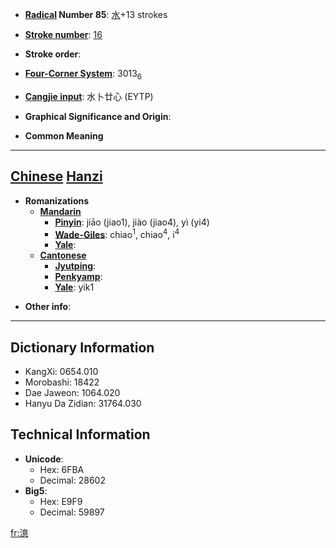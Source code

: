 * '''[[Wiktionary:Chinese radical index| Radical]] Number 85''': [[Wiktionary:Chinese radical index 水|水]]+13 strokes

* '''[[Wiktionary:Chinese total strokes index|Stroke number]]''': [[Wiktionary:Chinese total strokes index 16|16]]

* '''Stroke order''': 

* '''[[Wiktionary:Chinese four corner index|Four-Corner System]]''': 3013<sub>6</sub>

* '''[[Wiktionary:Chinese Cangjie index|Cangjie input]]''': 水卜廿心 (EYTP)

* '''Graphical Significance and Origin''': 

* '''Common Meaning'''

----

== [[Chinese]] [[Hanzi]] ==

* '''Romanizations'''
** '''[[Mandarin]]'''
*** '''[[Pinyin]]''': jiāo (jiao1), jiào (jiao4), yì (yi4)
*** '''[[Wade-Giles]]''': chiao<sup>1</sup>, chiao<sup>4</sup>, i<sup>4</sup>
*** '''[[Yale]]''': 
** '''[[Cantonese]]'''
*** '''[[Jyutping]]''':
*** '''[[Penkyamp]]''': 
*** '''[[Yale]]''': yik1

* '''Other info''': 

----

== Dictionary Information ==

* KangXi: 0654.010
* Morobashi: 18422
* Dae Jaweon: 1064.020
* Hanyu Da Zidian: 31764.030

== Technical Information ==

* '''Unicode''':
** Hex: 6FBA
** Decimal: 28602
* '''Big5''':
** Hex: E9F9
** Decimal: 59897

[[fr:澺]]